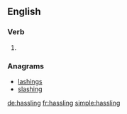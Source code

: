 
==English==

===Verb===
{{head|en}}

# {{present participle of|hassle}}

===Anagrams===
* [[lashings#English|lashings]]
* [[slashing#English|slashing]]

[[de:hassling]]
[[fr:hassling]]
[[simple:hassling]]
